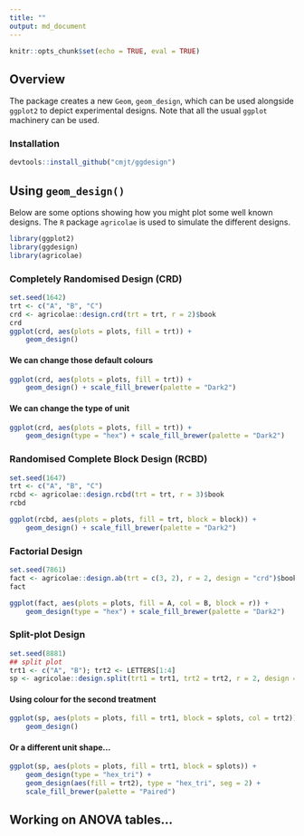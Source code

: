 ```yaml
---
title: ""
output: md_document
---
```


```r
knitr::opts_chunk$set(echo = TRUE, eval = TRUE)
```

## Overview

The package creates a new `Geom`, `geom_design`, which can be used alongside `ggplot2` to depict experimental designs. Note that all the usual `ggplot` machinery can be used. 

### Installation

```r
devtools::install_github("cmjt/ggdesign")
```

## Using `geom_design()`

Below are some options showing how you might plot some well known designs. The `R` package `agricolae` is used to simulate the different designs.

```r
library(ggplot2)
library(ggdesign)
library(agricolae)
```


### Completely Randomised Design (CRD)

```r
set.seed(1642)
trt <- c("A", "B", "C")
crd <- agricolae::design.crd(trt = trt, r = 2)$book
crd
ggplot(crd, aes(plots = plots, fill = trt)) +
    geom_design()
```
 
#### We can change those default colours {-}

```r
ggplot(crd, aes(plots = plots, fill = trt)) +
    geom_design() + scale_fill_brewer(palette = "Dark2")
```

#### We can change the type of unit {-}

```r
ggplot(crd, aes(plots = plots, fill = trt)) +
    geom_design(type = "hex") + scale_fill_brewer(palette = "Dark2")
```

### Randomised Complete Block Design (RCBD)

```r
set.seed(1647)
trt <- c("A", "B", "C")
rcbd <- agricolae::design.rcbd(trt = trt, r = 3)$book
rcbd
```
```r
ggplot(rcbd, aes(plots = plots, fill = trt, block = block)) +
    geom_design() + scale_fill_brewer(palette = "Dark2")
```

### Factorial Design

```r
set.seed(7861)
fact <- agricolae::design.ab(trt = c(3, 2), r = 2, design = "crd")$book
fact
```

```r
ggplot(fact, aes(plots = plots, fill = A, col = B, block = r)) +
    geom_design(type = "hex") + scale_fill_brewer(palette = "Dark2")
```

### Split-plot Design 

```r
set.seed(8881)
## split plot
trt1 <- c("A", "B"); trt2 <- LETTERS[1:4]
sp <- agricolae::design.split(trt1 = trt1, trt2 = trt2, r = 2, design = "crd")$book
```

#### Using colour for the second treatment {-}

```r
ggplot(sp, aes(plots = plots, fill = trt1, block = splots, col = trt2)) +
    geom_design()
```

#### Or a different unit shape... {-}

```r
ggplot(sp, aes(plots = plots, fill = trt1, block = splots)) +
    geom_design(type = "hex_tri") +
    geom_design(aes(fill = trt2), type = "hex_tri", seg = 2) +
    scale_fill_brewer(palette = "Paired")
```

## Working on ANOVA tables...
